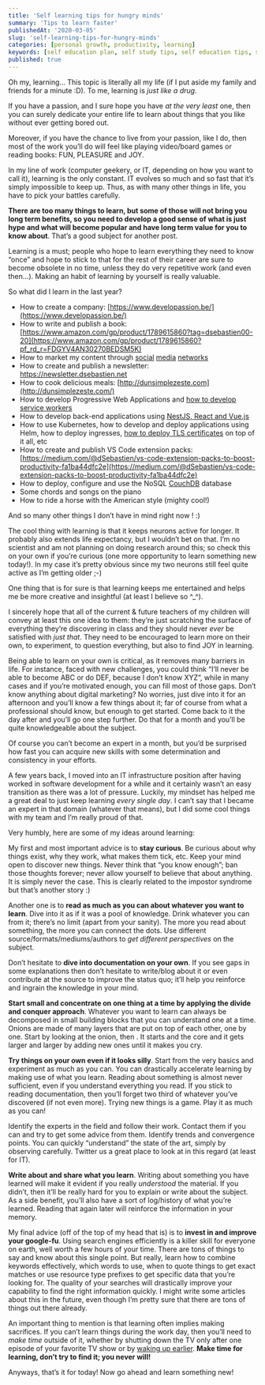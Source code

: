 ```yaml
---
title: 'Self learning tips for hungry minds'
summary: 'Tips to learn faster'
publishedAt: '2020-03-05'
slug: 'self-learning-tips-for-hungry-minds'
categories: [personal growth, productivity, learning]
keywords: [self education plan, self study tips, self education tips, self study, lifelong learning theory, personal growth, productivity, learning]
published: true
---
```


Oh my, learning... This topic is literally all my life (if I put aside my family and friends for a minute :D). To me, learning is _just like a drug_.

If you have a passion, and I sure hope you have _at the very least_ one, then you can surely dedicate your entire life to learn about things that you like without ever getting bored out.

Moreover, if you have the chance to live from your passion, like I do, then most of the work you’ll do will feel like playing video/board games or reading books: FUN, PLEASURE and JOY.

In my line of work (computer geekery, or IT, depending on how you want to call it), learning is the only constant. IT evolves so much and so fast that it’s simply impossible to keep up. Thus, as with many other things in life, you have to pick your battles carefully.

**There are too many things to learn, but some of those will not bring you long term benefits, so you need to develop a good sense of what is just hype and what will become popular and have long term value for you to know about**. That’s a good subject for another post.

Learning is a must; people who hope to learn everything they need to know “once” and hope to stick to that for the rest of their career are sure to become obsolete in no time, unless they do very repetitive work (and even then…). Making an habit of learning by yourself is really valuable.

So what did I learn in the last year?

- How to create a company: [https://www.developassion.be/](https://www.developassion.be/)
- How to write and publish a book: [https://www.amazon.com/gp/product/1789615860?tag=dsebastien00-20](https://www.amazon.com/gp/product/1789615860?pf_rd_r=FDGYV4AN30270BEDSM5K)
- How to market my content through [social](https://twitter.com/DeveloPassion) [media](https://www.facebook.com/DeveloPassion) [networks](https://twitter.com/dsebastien)
- How to create and publish a newsletter: https://newsletter.dsebastien.net
- How to cook delicious meals: [http://dunsimplezeste.com](http://dunsimplezeste.com/)
- How to develop Progressive Web Applications and [how to develop service workers](https://medium.com/@dSebastien/building-a-service-worker-with-workbox-5-typescript-webpack-and-angular-5015ba76340b)
- How to develop back-end applications using [NestJS, React and Vue.js](https://www.amazon.com/gp/product/1789615860?tag=dsebastien00-20)
- How to use Kubernetes, how to develop and deploy applications using Helm, how to deploy ingresses, [how to deploy TLS certificates](https://medium.com/@dSebastien/deploying-tls-certificates-for-local-development-and-production-using-kubernetes-cert-manager-9ab46abdd569) on top of it all, etc
- How to create and publish VS Code extension packs: [https://medium.com/@dSebastien/vs-code-extension-packs-to-boost-productivity-fa1ba44dfc2e](https://medium.com/@dSebastien/vs-code-extension-packs-to-boost-productivity-fa1ba44dfc2e)
- How to deploy, configure and use the NoSQL [CouchDB](https://couchdb.apache.org/) database
- Some chords and songs on the piano
- How to ride a horse with the American style (mighty cool!)

And so many other things I don’t have in mind right now ! :)

The cool thing with learning is that it keeps neurons active for longer. It probably also extends life expectancy, but I wouldn’t bet on that. I’m no scientist and am not planning on doing research around this; so check this on your own if you’re curious (one more opportunity to learn something new today!). In my case it’s pretty obvious since my two neurons still feel quite active as I’m getting older ;-)

One thing that is for sure is that learning keeps me entertained and helps me be more creative and insightful (at least I believe so ^\_^).

I sincerely hope that all of the current & future teachers of my children will convey at least this one idea to them: they’re just scratching the surface of everything they’re discovering in class and they should never _ever_ be satisfied with _just that_. They need to be encouraged to learn more on their own, to experiment, to question everything, but also to find JOY in learning.

Being able to learn on your own is critical, as it removes many barriers in life. For instance, faced with new challenges, you could think “I’ll never be able to become ABC or do DEF, because I don’t know XYZ”, while in many cases and if you’re motivated enough, you can fill most of those gaps. Don’t know anything about digital marketing? No worries, just dive into it for an afternoon and you’ll know a few things about it; far of course from what a professional should know, but enough to get started. Come back to it the day after and you’ll go one step further. Do that for a month and you’ll be quite knowledgeable about the subject.

Of course you can’t become an expert in a month, but you’d be surprised how fast you can acquire new skills with some determination and consistency in your efforts.

A few years back, I moved into an IT infrastructure position after having worked in software development for a while and it certainly wasn’t an easy transition as there was a lot of pressure. Luckily, my mindset has helped me a great deal to just keep learning _every single day_. I can’t say that I became an expert in that domain (whatever that means), but I did some cool things with my team and I’m really proud of that.

Very humbly, here are some of my ideas around learning:

My first and most important advice is to **stay curious**. Be curious about why things exist, why they work, what makes them tick, etc. Keep your mind open to discover new things. Never think that “you know enough”; ban those thoughts forever; never allow yourself to believe that about anything. It is simply never the case. This is clearly related to the impostor syndrome but that’s another story :)

Another one is to **read as much as you can about whatever you want to learn**. Dive into it as if it was a pool of knowledge. Drink whatever you can from it; there’s no limit (apart from your sanity). The more you read about something, the more you can connect the dots. Use different source/formats/mediums/authors to _get different perspectives_ on the subject.

Don’t hesitate to **dive into documentation on your own**. If you see gaps in some explanations then don’t hesitate to write/blog about it or even contribute at the source to improve the status quo; it’ll help you reinforce and ingrain the knowledge in your mind.

**Start small and concentrate on one thing at a time by applying the divide and conquer approach**. Whatever you want to learn can always be decomposed in small building blocks that you can understand one at a time. Onions are made of many layers that are put on top of each other, one by one. Start by looking at the onion, then . It starts and the core and it gets larger and larger by adding new ones until it makes you cry.

**Try things on your own even if it looks silly**. Start from the very basics and experiment as much as you can. You can drastically accelerate learning by making use of what you learn. Reading about something is almost never sufficient, even if you understand everything you read. If you stick to reading documentation, then you’ll forget two third of whatever you’ve discovered (if not even more). Trying new things is a game. Play it as much as you can!

Identify the experts in the field and follow their work. Contact them if you can and try to get some advice from them. Identify trends and convergence points. You can quickly “understand” the state of the art, simply by observing carefully. Twitter us a great place to look at in this regard (at least for IT).

**Write about and share what you learn**. Writing about something you have learned will make it evident if you really _understood_ the material. If you didn’t, then it’ll be really hard for you to explain or write about the subject. As a side benefit, you’ll also have a sort of log/history of what you’re learned. Reading that again later will reinforce the information in your memory.

My final advice (off of the top of my head that is) is to **invest in and improve your google-fu**. Using search engines efficiently is a killer skill for everyone on earth, well worth a few hours of your time. There are tons of things to say and know about this single point. But really, learn how to combine keywords effectively, which words to use, when to quote things to get exact matches or use resource type prefixes to get specific data that you’re looking for. The quality of your searches will drastically improve your capability to find the right information quickly. I might write some articles about this in the future, even though I’m pretty sure that there are tons of things out there already.

An important thing to mention is that learning often implies making sacrifices. If you can’t learn things during the work day, then you’ll need to _make time_ outside of it, whether by shutting down the TV only after one episode of your favorite TV show or by [waking up earlier](https://medium.com/@dSebastien/steps-towards-a-better-work-life-equilibrium-5557af620e42). **Make time for learning, don’t try to find it; you never will!**

Anyways, that’s it for today! Now go ahead and learn something new!

<BlogPostSignature />
